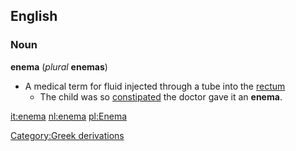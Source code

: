 ==English==
=== Noun ===
'''enema''' (''plural'' '''enemas''')
*A medical term for fluid injected through a tube into the [[rectum]]
**The child was so [[constipated]] the doctor gave it an '''enema'''.
[[Category:Greek derivations]]

[[it:enema]]
[[nl:enema]]
[[pl:Enema]]